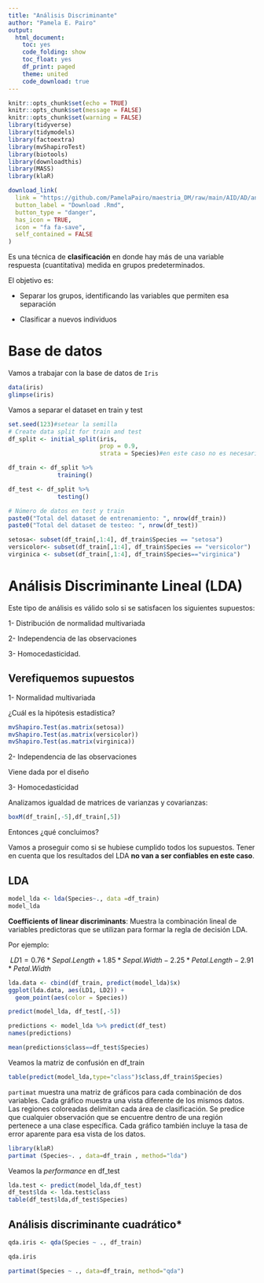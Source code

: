 ---
title: "Análisis Discriminante"
author: "Pamela E. Pairo"
output:
  html_document:
    toc: yes
    code_folding: show
    toc_float: yes
    df_print: paged
    theme: united
    code_download: true
---

```{r setup, include=FALSE}
knitr::opts_chunk$set(echo = TRUE)
knitr::opts_chunk$set(message = FALSE)
knitr::opts_chunk$set(warning = FALSE)
library(tidyverse)
library(tidymodels)
library(factoextra)
library(mvShapiroTest)
library(biotools)
library(downloadthis)
library(MASS)
library(klaR)
```

```{r, echo = FALSE}

download_link(
  link = "https://github.com/PamelaPairo/maestria_DM/raw/main/AID/AD/analisis_discriminante.Rmd",
  button_label = "Download .Rmd",
  button_type = "danger",
  has_icon = TRUE,
  icon = "fa fa-save",
  self_contained = FALSE
)
```


Es una técnica de **clasificación** en donde hay más de una variable respuesta (cuantitativa) medida en grupos predeterminados.

El objetivo es:

- Separar los grupos, identificando las variables que permiten esa separación

- Clasificar a nuevos individuos

# Base de datos

Vamos a trabajar con la base de datos de `Iris`


```{r}
data(iris)
glimpse(iris)
```
Vamos a separar el dataset en train y test

```{r}
set.seed(123)#setear la semilla
# Create data split for train and test
df_split <- initial_split(iris,
                          prop = 0.9,
                          strata = Species)#en este caso no es necesario porque las clases están balanceadas

df_train <- df_split %>%
              training()

df_test <- df_split %>%
              testing()

# Número de datos en test y train
paste0("Total del dataset de entrenamiento: ", nrow(df_train))
paste0("Total del dataset de testeo: ", nrow(df_test))
```

```{r}
setosa<- subset(df_train[,1:4], df_train$Species == "setosa")
versicolor<- subset(df_train[,1:4], df_train$Species == "versicolor")
virginica <- subset(df_train[,1:4], df_train$Species=="virginica")
```

# Análisis Discriminante Lineal (LDA)

Este tipo de análisis es válido solo si se satisfacen los siguientes supuestos:

1- Distribución de normalidad multivariada

2- Independencia de las observaciones

3- Homocedasticidad.

## Verefiquemos supuestos

1- Normalidad multivariada

¿Cuál es la hipótesis estadística?

```{r}
mvShapiro.Test(as.matrix(setosa))
mvShapiro.Test(as.matrix(versicolor))  
mvShapiro.Test(as.matrix(virginica))
```
2- Independencia de las observaciones

Viene dada por el diseño

3- Homocedasticidad

Analizamos igualdad de matrices de varianzas y covarianzas:

```{r}
boxM(df_train[,-5],df_train[,5])
```
Entonces ¿qué concluimos?

Vamos a proseguir como si se hubiese cumplido todos los supuestos. Tener en cuenta que los resultados del LDA **no van a ser confiables en este caso**.

## LDA

```{r}
model_lda <- lda(Species~., data =df_train)
model_lda
```
**Coefficients of linear discriminants**: Muestra la combinación lineal de variables predictoras que se utilizan para formar la regla de decisión LDA.

Por ejemplo:

$\ LD1= 0.76*Sepal.Length+ 1.85*Sepal.Width - 2.25*Petal.Length -2.91*Petal.Width$

```{r}
lda.data <- cbind(df_train, predict(model_lda)$x)
ggplot(lda.data, aes(LD1, LD2)) +
  geom_point(aes(color = Species))
```

```{r}
predict(model_lda, df_test[,-5])
```

```{r}
predictions <- model_lda %>% predict(df_test)
names(predictions)

mean(predictions$class==df_test$Species)
```
Veamos la matriz de confusión en df_train

```{r}
table(predict(model_lda,type="class")$class,df_train$Species)
```
`partimat` muestra una matriz de gráficos para cada combinación de dos variables. Cada gráfico muestra una vista diferente de los mismos datos. Las regiones coloreadas delimitan cada área de clasificación. Se predice que cualquier observación que se encuentre dentro de una región pertenece a una clase específica. Cada gráfico también incluye la tasa de error aparente para esa vista de los datos.

```{r}
library(klaR) 
partimat (Species~. , data=df_train , method="lda")
```
Veamos la _performance_ en df_test

```{r}
lda.test <- predict(model_lda,df_test)
df_test$lda <- lda.test$class
table(df_test$lda,df_test$Species)
```
## Análisis discriminante cuadrático*

```{r}
qda.iris <- qda(Species ~ ., df_train)

qda.iris
```

```{r}
partimat(Species ~ ., data=df_train, method="qda")
```

